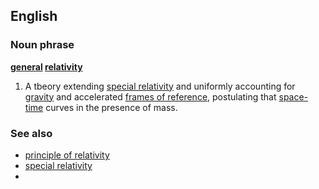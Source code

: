 ==English==

===Noun phrase===
'''[[general]] [[relativity]]'''

# {{physics}} A tbeory extending [[special relativity]] and uniformly accounting for [[gravity]] and accelerated [[frames of reference]], postulating that [[space-time]] curves in the presence of mass.

===See also===
*[[principle of relativity]]
*[[special relativity]]
*{{pedialite}}